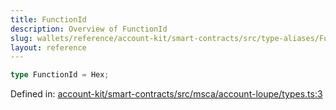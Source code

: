 ```yaml
---
title: FunctionId
description: Overview of FunctionId
slug: wallets/reference/account-kit/smart-contracts/src/type-aliases/FunctionId
layout: reference
---
```


```ts
type FunctionId = Hex;
```

Defined in: [account-kit/smart-contracts/src/msca/account-loupe/types.ts:3](https://github.com/alchemyplatform/aa-sdk/blob/49e74eee8606f480b200b4612d00d950da8a8742/account-kit/smart-contracts/src/msca/account-loupe/types.ts#L3)
